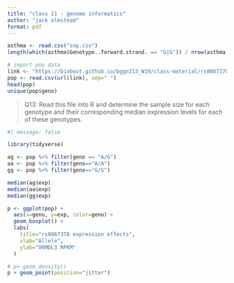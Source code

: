 ---
title: "class 11 - genome informatics"
author: "jack olmstead"
format: pdf
---

```{r}
asthma <- read.csv("snp.csv")
length(which(asthma$Genotype..forward.strand. == "G|G")) / nrow(asthma)
```

```{r}
# import pop data
link <- "https://bioboot.github.io/bggn213_W19/class-material/rs8067378_ENSG00000172057.6.txt"
pop <- read.csv(url(link), sep=" ")
head(pop)
unique(pop$geno)
```

> Q13: Read this file into R and determine the sample size for each genotype and their
corresponding median expression levels for each of these genotypes.\

```{r}
#| message: false

library(tidyverse)

ag <- pop %>% filter(geno == "A/G")
aa <- pop %>% filter(geno=="A/A")
gg <- pop %>% filter(geno=="G/G")
```

```{r}
median(ag$exp)
median(aa$exp)
median(gg$exp)
```

```{r}
p <- ggplot(pop) +
  aes(x=geno, y=exp, color=geno) +
  geom_boxplot() +
  labs(
    title="rs8067378 expression effects",
    xlab="Allele",
    ylab="ORMDL3 RPKM"
  )

# p+ geom_density()
p + geom_point(position="jitter")
```








